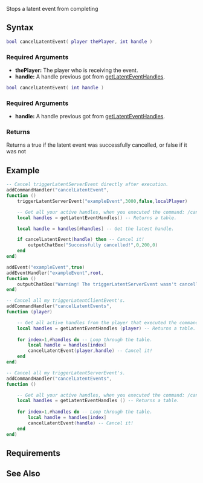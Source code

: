 
{{Server client function}}
Stops a latent event from completing

==Syntax==
<section name="Server" class="server" show="true">
<syntaxhighlight lang="lua">
bool cancelLatentEvent( player thePlayer, int handle )
</syntaxhighlight>
===Required Arguments===
*'''thePlayer:''' The player who is receiving the event.
*'''handle:''' A handle previous got from [[/getLatentEventHandles.md|getLatentEventHandles]].
</section>

<section name="Client" class="client" show="true">
<syntaxhighlight lang="lua">
bool cancelLatentEvent( int handle )
</syntaxhighlight>
===Required Arguments===
*'''handle:''' A handle previous got from [[/getLatentEventHandles.md|getLatentEventHandles]].
</section>

===Returns===
Returns a true if the latent event was successfully cancelled, or false if it was not

==Example==
<section name="Example 1 - 1/2" class="client" show="true">
<syntaxhighlight lang="lua">
-- Cancel triggerLatentServerEvent directly after execution.
addCommandHandler("cancelLatentEvent",
function ()
	triggerLatentServerEvent("exampleEvent",3000,false,localPlayer)

	-- Get all your active handles, when you executed the command: /cancelLatentEvent
	local handles = getLatentEventHandles() -- Returns a table.

	local handle = handles[#handles] -- Get the latest handle.

	if cancelLatentEvent(handle) then -- Cancel it!
		outputChatBox("Successfully cancelled!",0,200,0)
	end
end)
</syntaxhighlight>
</section>

<section name="Example 1 - 2/2" class="server" show="true">
<syntaxhighlight lang="lua">
addEvent("exampleEvent",true)
addEventHandler("exampleEvent",root,
function ()
	outputChatBox("Warning! The triggerLatentServerEvent wasn't cancelled!",client,255,0,0) -- warn the user.
end)
</syntaxhighlight>
</section>


<section name="Example 2" class="server" show="true">
<syntaxhighlight lang="lua">
-- Cancel all my triggerLatentClientEvent's.
addCommandHandler("cancelLatentEvents",
function (player)

	-- Get all active handles from the player that executed the command: /cancelLatentEvents
	local handles = getLatentEventHandles (player) -- Returns a table. 
	
	for index=1,#handles do -- Loop through the table.
		local handle = handles[index]
		cancelLatentEvent(player,handle) -- Cancel it!
	end
end)
</syntaxhighlight>
</section>
<section name="Example 3" class="client" show="true">
<syntaxhighlight lang="lua">
-- Cancel all my triggerLatentServerEvent's.
addCommandHandler("cancelLatentEvents",
function ()

	-- Get all your active handles, when you executed the command: /cancelLatentEvents
	local handles = getLatentEventHandles () -- Returns a table. 
	
	for index=1,#handles do -- Loop through the table.
		local handle = handles[index] 
		cancelLatentEvent(handle) -- Cancel it!
	end
end)
</syntaxhighlight>
</section>

==Requirements==
{{Requirements|1.3.0-9.03772|1.3.0-9.03772|}}

==See Also==
{{Event functions}}